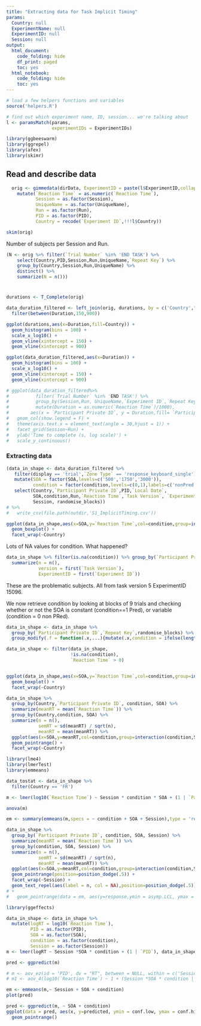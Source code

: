 ```yaml
---
title: "Extracting data for Task Implicit Timing"
params:
  Country: null
  ExperimentName: null
  ExperimentID: null
  Session: null    
output:
  html_document:
    code_folding: hide
    df_print: paged
    toc: yes
  html_notebook:
    code_folding: hide
    toc: yes
---
```


<!-- # This is the Blursday database paper source code. -->
<!-- # This code was used to prepare the following article: -->
<!-- # XXX Ref. to add XXX -->
<!-- # -->
<!-- # The live application of the server can be accessed at  -->
<!-- # https://dnacombo.shinyapps.io/Blursday/ -->
<!-- # This code is publicly available at -->
<!-- # https://github.com/dnacombo/TSDshiny -->

<!-- #     Copyright (C) 2021  Maximilien Chaumon -->
<!-- # -->
<!-- #     This program is free software: you can redistribute it and/or modify -->
<!-- #     it under the terms of the GNU General Public License as published by -->
<!-- #     the Free Software Foundation, either version 3 of the License, or -->
<!-- #     (at your option) any later version. -->
<!-- # -->
<!-- #     This program is distributed in the hope that it will be useful, -->
<!-- #     but WITHOUT ANY WARRANTY; without even the implied warranty of -->
<!-- #     MERCHANTABILITY or FITNESS FOR A PARTICULAR PURPOSE.  See the -->
<!-- #     GNU General Public License for more details. -->
<!-- # -->
<!-- #     You should have received a copy of the GNU General Public License -->
<!-- #     along with this program.  If not, see <http://www.gnu.org/licenses/>. -->

```r
# load a few helpers functions and variables
source('helpers.R')

# find out which experiment name, ID, session... we're talking about
l <- paramsMatch(params,
                 experimentIDs = ExperimentIDs)

library(ggbeeswarm)
library(ggrepel)
library(afex)
library(skimr)
```

## Read and describe data

```r

  orig <- gimmedata(dirData, ExperimentID = paste(l$ExperimentID,collapse='|'), UniqueName = 'Implicit', verbose = F, progress = F) %>%
    mutate(`Reaction Time` = as.numeric(`Reaction Time`),
           Session = as.factor(Session),
           UniqueName = as.factor(UniqueName),
           Run = as.factor(Run),
           PID = as.factor(PID),
           Country = recode(`Experiment ID`,!!!l$Country))

skim(orig)
```

Number of subjects per Session and Run.

```r
(N <- orig %>% filter(`Trial Number` %in% 'END TASK') %>%
    select(Country,PID,Session,Run,UniqueName,`Repeat Key`) %>%
    group_by(Country,Session,Run,UniqueName) %>%
    distinct() %>%
    summarize(N = n()))

```

#

```r

durations <- T_Complete(orig)

data_duration_filtered <- left_join(orig, durations, by = c('Country',"Session", "UniqueName", "Run", "Experiment ID", "Repeat Key", "Participant Private ID")) %>%
  filter(between(Duration,150,900))

ggplot(durations,aes(x=Duration,fill=Country)) +
  geom_histogram(bins = 100) +
  scale_x_log10() + 
  geom_vline(xintercept = 150) +
  geom_vline(xintercept = 900)

ggplot(data_duration_filtered,aes(x=Duration)) + 
  geom_histogram(bins = 100) +
  scale_x_log10() + 
  geom_vline(xintercept = 150) +
  geom_vline(xintercept = 900)

# ggplot(data_duration_filtered%>%
#          filter(`Trial Number` %in% 'END TASK') %>%
#          group_by(Session,Run, UniqueName,`Experiment ID`,`Repeat Key`) %>%
#          mutate(Duration = as.numeric(`Reaction Time`)/1000),
#        aes(x = `Participant Private ID`, y = Duration,fill= `Participant Private ID`)) +
#   geom_col(show.legend = F) +
#   theme(axis.text.x = element_text(angle = 30,hjust = 1)) +
#   facet_grid(Session~Run) +
#   ylab('Time to complete (s, log scale)') +
#   scale_y_continuous()

```

### Extracting data

```r

(data_in_shape <- data_duration_filtered %>%
   filter(display == 'trial',`Zone Type` == 'response_keyboard_single') %>%
   mutate(SOA = factor(SOA,levels=c('500','1750','3000')),
          condition = factor(condition,levels=c(0,1),labels=c('nonPred','Pred'))) %>%
   select(Country,`Participant Private ID`,PID,`Local Date`,
          SOA,condition,Run,`Reaction Time`,`Task Version`, `Experiment ID`,`Repeat Key`,
          Session, randomise_blocks))
# %>%
#   write_csv(file.path(outdir,'S1_ImplicitTiming.csv'))
```


```r
ggplot(data_in_shape,aes(x=SOA,y=`Reaction Time`,col=condition,group=interaction(condition,SOA))) +
  geom_boxplot() +
  facet_wrap(~Country)
```

Lots of NA values for condition. What happened?

```r
data_in_shape %>% filter(is.na(condition)) %>% group_by(`Participant Private ID`) %>%
  summarize(n = n(),
            version = first(`Task Version`),
            ExperimentID = first(`Experiment ID`))
```

These are the problematic subjects. All from task version 5 ExperimentID 15096.

We now retrieve condition by looking at blocks of 9 trials and checking whether or not the SOA is constant (condition==1 Pred), or variable (condition = 0 non PRed).

```r
data_in_shape <- data_in_shape %>% 
  group_by(`Participant Private ID`,`Repeat Key`,randomise_blocks) %>%
  group_modify(.f = function(.x,...){mutate(.x,condition = ifelse(length(unique(.x$SOA)) == 1,'Pred','nonPred'))})

```

```r

data_in_shape <- filter(data_in_shape,
                        !is.na(condition),
                        `Reaction Time` > 0)


ggplot(data_in_shape,aes(x=SOA,y=`Reaction Time`,col=condition,group=interaction(condition,SOA))) +
  geom_boxplot() +
  facet_wrap(~Country)

```


```r
data_in_shape %>% 
  group_by(Country,`Participant Private ID`, condition, SOA) %>%
  summarize(meanRT = mean(`Reaction Time`)) %>%
  group_by(Country,condition, SOA) %>%
  summarize(n = n(),
            semRT = sd(meanRT) / sqrt(n),
            meanRT = mean(meanRT)) %>%
  ggplot(aes(x=SOA,y=meanRT,col=condition,group=interaction(condition,SOA),ymin = meanRT - semRT, ymax = meanRT + semRT)) +
  geom_pointrange() +
  facet_wrap(~Country)

```

```r
library(lme4)
library(lmerTest)
library(emmeans)

data_tostat <- data_in_shape %>%
  filter(Country == 'FR')

m <- lmer(log10(`Reaction Time`) ~ Session * condition * SOA + (1 | `Participant Private ID`), data_tostat )

anova(m)

em <- summary(emmeans(m,specs = ~ condition + SOA + Session),type = 'response',bias.adj = T)

data_in_shape %>% 
  group_by(`Participant Private ID`, condition, SOA, Session) %>%
  summarize(meanRT = mean(`Reaction Time`)) %>%
  group_by(condition, SOA, Session) %>%
  summarize(n = n(),
            semRT = sd(meanRT) / sqrt(n),
            meanRT = mean(meanRT)) %>%
  ggplot(aes(x=SOA,y=meanRT,col=condition,group=interaction(condition,SOA),ymin = meanRT - semRT, ymax = meanRT + semRT)) +
  geom_pointrange(position=position_dodge(.5)) +
  facet_wrap(~Session) +
  geom_text_repel(aes(label = n, col = NA),position=position_dodge(.5))
# + 
#   geom_pointrange(data = em, aes(y=response,ymin = asymp.LCL, ymax = asymp.UCL),shape = 2)

```

```r
library(ggeffects)

data_in_shape <- data_in_shape %>%
  mutate(logRT = log10(`Reaction Time`),
         PID = as.factor(PID),
         SOA = as.factor(SOA),
         condition = as.factor(condition),
         Session = as.factor(Session))
m <- lmer(logRT ~ Session *SOA * condition + (1 | `PID`), data_in_shape )

pred <- ggpredict(m)

# m <- aov_ez(id = 'PID', dv = "RT", between = NULL, within = c('Session', 'SOA', 'condition'), data = data_in_shape )
# m1 <- aov_4(log10(`Reaction Time`) ~ 1 + (Session *SOA * condition | `PID`), data = data_in_shape )

em <- emmeans(m,~ Session + SOA + condition)
plot(pred)

pred <- ggpredict(m, ~ SOA + condition)
ggplot(data = pred, aes(x, y=predicted, ymin = conf.low, ymax = conf.high, group = group, col = group)) +
  geom_pointrange()


```

